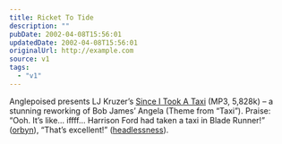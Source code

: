 ```yaml
---
title: Ricket To Tide
description: ""
pubDate: 2002-04-08T15:56:01
updatedDate: 2002-04-08T15:56:01
originalUrl: http://example.com
source: v1
tags:
  - "v1"
---
```


Anglepoised presents LJ Kruzer&#8217;s [Since I Took A Taxi][1] (MP3, 5,828k) &#8211; a stunning reworking of Bob James&#8217; Angela (Theme from &#8220;Taxi&#8221;). Praise: &#8220;Ooh. It&#8217;s like&#8230; iffff&#8230; Harrison Ford had taken a taxi in Blade Runner!&#8221; ([orbyn][2]), &#8220;That&#8217;s excellent!&#8221; ([headlessness][3]).

[1]: http://www.ljkruzer.co.uk/mp3/LJ_Kruzer_-_Since_I_Took_A_Taxi.mp3
[2]: http://www.orbyn.com/cult/
[3]: http://headlessness.com/
